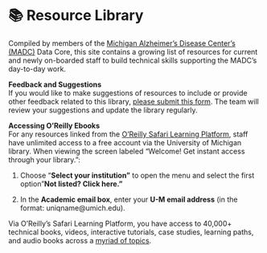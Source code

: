 # 📚 Resource Library {.unnumbered}

Compiled by members of the [Michigan Alzheimer's Disease Center's (MADC)](https://alzheimers.med.umich.edu/aboutus/) Data Core, this site contains a growing list of resources for current and newly on-boarded staff to build technical skills supporting the MADC's day-to-day work.

**Feedback and Suggestions**\
If you would like to make suggestions of resources to include or provide other feedback related to this library, [please submit this form](https://forms.office.com/r/Y5DYvLgYEJ). The team will review your suggestions and update the library regularly.

**Accessing O'Reilly Ebooks**\
For any resources linked from the [O'Reilly Safari Learning Platform](https://search.lib.umich.edu/databases/record/10263?query=o%27reilly&utm_source=lib-home), staff have unlimited access to a free account via the University of Michigan library. When viewing the screen labeled "Welcome! Get instant access through your library.":

1.  Choose "**Select your institution"** to open the menu and select the first option"**Not listed? Click here."**

2.  In the **Academic email box**, enter your **U-M email address** (in the format: uniqname\@umich.edu).

Via O'Reilly's Safari Learning Platform, you have access to 40,000+ technical books, videos, interactive tutorials, case studies, learning paths, and audio books across a [myriad of topics](https://learning.oreilly.com/search/topics/?type=*).
